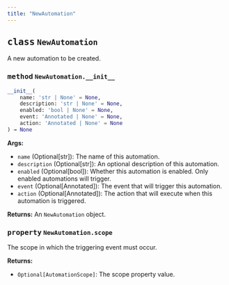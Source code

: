 ```yaml
---
title: "NewAutomation"
---
```






## <kbd>class</kbd> `NewAutomation`
A new automation to be created.


### <kbd>method</kbd> `NewAutomation.__init__`

```python
__init__(
    name: 'str | None' = None,
    description: 'str | None' = None,
    enabled: 'bool | None' = None,
    event: 'Annotated | None' = None,
    action: 'Annotated | None' = None
) → None
```

**Args:**
 
 - `name` (Optional[str]): The name of this automation.
 - `description` (Optional[str]): An optional description of this automation.
 - `enabled` (Optional[bool]): Whether this automation is enabled.  Only enabled automations will trigger.
 - `event` (Optional[Annotated]): The event that will trigger this automation.
 - `action` (Optional[Annotated]): The action that will execute when this automation is triggered.

**Returns:**
 An `NewAutomation` object.

### <kbd>property</kbd> `NewAutomation.scope`

The scope in which the triggering event must occur.

**Returns:**
 - `Optional[AutomationScope]`: The scope property value.
